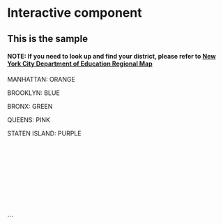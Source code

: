 # Interactive component

<h2>This is the sample</h2>

<h4>NOTE: If you need to look up and find your district, please refer to [New York City Department of Education Regional Map](https://video.eschoolsolutions.com/udocs/DistrictMap.pdf)</h4>

MANHATTAN: ORANGE

BROOKLYN: BLUE

BRONX: GREEN

QUEENS: PINK

STATEN ISLAND: PURPLE

<meta charset="utf-8">

<style>

.background {
  fill: #eee;
  opacity: 0;
  pointer-events: all;
}

.map-layer {
  fill: #fff;
  stroke: #aaa;
}

.effect-layer{
  pointer-events:none;
}

text{
  font-family: 'Helvetica Neue', Helvetica, Arial, sans-serif;
  font-weight: 300;
}

text.big-text{
  font-size: 20px;
  font-weight: 400;
}

.effect-layer text, text.dummy-text{
  font-size: 12px;
}

</style>
<script src="http://d3js.org/d3.v3.min.js"></script>
<svg></svg>
<script>

var width = 960,
    height = 500,
    centered;

// Define color scale
var color = d3.scale.linear()
  .domain([1, 20])
  .clamp(true)
  .range(['#fff', '#409A99']);

var projection = d3.geo.mercator()
  .scale(40000)
  .center([-73.935200, 40.730600])
  .translate([width / 2, height / 2]);

var path = d3.geo.path()
  .projection(projection);

// Set svg width & height
var svg = d3.select("svg")
  .attr('width', width)
  .attr('height', height);

// Add background
svg.append('rect')
  .attr('class', 'background')
  .attr('width', width)
  .attr('height', height)
  .on('click', clicked);

var g = svg.append('g');

var effectLayer = g.append('g')
  .classed('effect-layer', true);

var mapLayer = g.append('g')
  .classed('map-layer', true);

var dummyText = g.append('text')
  .classed('dummy-text', true)
  .attr('x', 10)
  .attr('y', 30)
  .style('opacity', 0);

var bigText = g.append('text')
  .classed('big-text', true)
  .attr('x', 20)
  .attr('y', 45);

var bigText2 = g.append('text')
  .classed('big-text', true)
  .attr('x', 20)
  .attr('y', 65);

// Load map data
d3.json('https://raw.githubusercontent.com/alexjalali/remotelearningedav/main/School%20Districts.geojson', function(error, mapData) {
  var features = mapData.features;

  // Update color scale domain based on data
  color.domain([0, d3.max(features, length)]);

  // Draw each province as a path
  mapLayer.selectAll('path')
      .data(features)
    .enter().append('path')
      .attr('d', path)
      .attr('vector-effect', 'non-scaling-stroke')
      .style('fill', fillFn)
      .on('mouseover', mouseover)
      .on('mouseout', mouseout)
      .on('click', clicked);
});

function dist(d){
  return d && d.properties ? d.properties.school_dist : null;
}

function length(d){
  var n = dist(d);
  return n ? n.length : 0;
}

function fillFn(d){
  if(dist(d) == "1") return "orange";
  if(dist(d) == "2") return "orange";
  if(dist(d) == "3") return "orange";
  if(dist(d) == "4") return "orange";
  if(dist(d) == "5") return "orange";
  if(dist(d) == "6") return "orange";
  if(dist(d) == "31") return "purple";
  if(dist(d) == "7") return "green";
  if(dist(d) == "8") return "green";
  if(dist(d) == "9") return "green";
  if(dist(d) == "10") return "green";
  if(dist(d) == "11") return "green";
  if(dist(d) == "12") return "green";
  if(dist(d) == "24") return "pink";
  if(dist(d) == "25") return "pink";
  if(dist(d) == "26") return "pink";
  if(dist(d) == "27") return "pink";
  if(dist(d) == "28") return "pink";
  if(dist(d) == "29") return "pink";
  if(dist(d) == "30") return "pink";
  return color(length(d));
}

// When clicked, zoom in
function clicked(d) {
  var x, y, k;

  // Compute centroid of the selected path
  if (d && centered !== d) {
    var centroid = path.centroid(d);
    x = centroid[0];
    y = centroid[1];
    k = 4;
    centered = d;
  } else {
    x = width / 2;
    y = height / 2;
    k = 1;
    centered = null;
  }

  // Highlight the clicked province
  mapLayer.selectAll('path')
    .style('fill', function(d){return centered && d===centered ? 'yellow' : fillFn(d);});

  // Zoom
  g.transition()
    .duration(750)
    .attr('transform', 'translate(' + width / 2 + ',' + height / 2 + ')scale(' + k + ')translate(' + -x + ',' + -y + ')');
}

function mouseover(d){
  // Highlight hovered province
  d3.select(this).style('fill', 'blue');

  // Draw effects
  bigText
    .style('font-family', 'Helvetica Neue')
    .text("District " + dist(d));
  bigText2
    .style('font-family', 'Helvetica Neue')
    .text("Remote Learing Percentage " + dist(d));
}

function mouseout(d){
  mapLayer.selectAll('path')
    .style('fill', function(d){return centered && d===centered ? 'yellow' : fillFn(d);});
  effectLayer.selectAll('text').transition().style('opacity', 0).remove();

  // Clear province name
  bigText.text('');
  bigText2.text('');
}
</script>
```